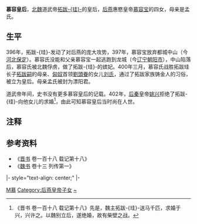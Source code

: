 '''慕容皇后'''，[[北魏|北魏]]道武帝[[拓跋珪|拓跋-{珪}-]]的皇后，[[后燕|后燕]]惠愍皇帝[[慕容宝|慕容宝]]的四女，母亲是孟氏。

== 生平 ==

396年，拓跋-{珪}-发动了对后燕的庞大攻势，397年，慕容宝放弃都城中山（今[[河北|河北]][[保定|保定]]）。慕容氏没能和父亲慕容宝一起逃跑到龙城（今[[辽宁|辽宁]][[朝阳市|朝阳市]]），中山陷落后，慕容氏被北魏俘虏，做了拓跋-{珪}-的嫔妃。400年三月，慕容氏战胜拓跋珪长子[[拓跋嗣|拓跋嗣]]的母亲、[[匈奴|匈奴]]首领[[劉頭眷|劉頭眷]]的女儿[[宣穆皇后|刘氏]]，通过了拓跋家族铸金人的习俗，被立为皇后。母亲孟氏被封为漂阳君。

道武帝年间，史书没有更多慕容皇后的记载。402年，[[后秦|后秦]]皇帝[[姚兴|姚兴]]拒绝了拓跋-{珪}-向他女儿的求婚<ref>《晋书 卷一百十八 载记第十八》先是，魏主拓跋-{珪}-送马千匹，求婚于兴，兴许之。以魏别立后，遂绝婚，故有柴壁之战。</ref>，由此可知慕容皇后当时尚在人世。

== 注释 ==

{{Reflist|2}}

== 参考资料 ==

*《[[晋书|晋书]] 卷一百十八 载记第十八》
*《[[魏书|魏书]] 卷十三 列传第一》

{{北魏皇后}}
{{start box}}
|- style="text-align: center;"
{{s-bef|before=[[后燕|后燕]][[惠德皇后|段皇后]]}}
{{s-ttl|rows=2|title=[[:category:北魏皇后|北魏皇后]]|years=400年—409年？}}
{{s-aft|rows=2|after=[[赫连皇后|赫连皇后]]}}
|-
{{s-bef|before=[[前秦|前秦]][[楊皇后_(前秦哀平帝)|杨皇后]]}}
{{end box}}

[[Category:北魏皇后|M慕]]
[[Category:后燕皇帝子女|Category:后燕皇帝子女]]
[[Category:慕容姓|~]]